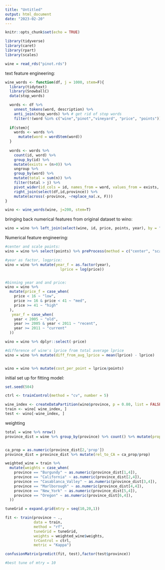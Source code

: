 ```yaml
---
title: "Untitled"
output: html_document
date: "2023-02-20"
---
```


```r
knitr::opts_chunk$set(echo = TRUE)
```

```r
library(tidyverse)
library(caret)
library(rpart)
library(scales)

wine = read_rds("pinot.rds")
```

text feature engineering: 
```r
wine_words <- function(df, j = 1000, stem=F){ 
  library(tidytext)
  library(SnowballC)
  data(stop_words)

  words <- df %>%
    unnest_tokens(word, description) %>%
    anti_join(stop_words) %>% # get rid of stop words
    filter(!(word %in% c("wine","pinot","vineyard", "price", "points")))
  
  if(stem){
    words <- words %>% 
      mutate(word = wordStem(word))
  }
  
  words <- words %>% 
    count(id, word) %>% 
    group_by(id) %>% 
    mutate(exists = (n>0)) %>% 
    ungroup %>% 
    group_by(word) %>% 
    mutate(total = sum(n)) %>% 
    filter(total > j) %>% 
    pivot_wider(id_cols = id, names_from = word, values_from = exists, values_fill = list(exists=0)) %>% 
    right_join(select(df,id,province)) %>% 
    mutate(across(-province, ~replace_na(.x, F)))
}

wino <- wine_words(wine, j=200, stem=T)

```

bringing back numerical features from original dataset to wino: 
```r
wino = wino %>% left_join(select(wine, id, price, points, year), by = "id")
```

Numerical feature engineering: 
```r
#center and scale points: 
wino = wino %>% select(points) %>% preProcess(method = c("center", "scale")) %>% predict(wino)

#year as factor, logprice: 
wino = wino %>% mutate(year_f = as.factor(year), 
                         lprice = log(price))


#binning year and and price: 
wino = wino %>% 
  mutate(price_f = case_when(
    price < 16 ~ "low",
    price >= 16 & price < 41 ~ "med",
    price >= 41 ~ "high"
  ), 
   year_f = case_when(
    year < 2005 ~ "old",
    year >= 2005 & year < 2011 ~ "recent",
    year >= 2011 ~ "current"
  ))

wino = wino %>% dplyr::select(-price)

#difference of wine's lprice from total average lprice
wino = wino %>% mutate(diff_from_avg_lprice = mean(lprice) - lprice)


wino = wino %>% mutate(cost_per_point = lprice/points) 

```

initial set up for fitting model: 
```r
set.seed(504) 

ctrl <- trainControl(method = "cv", number = 5)

wine_index <- createDataPartition(wino$province, p = 0.80, list = FALSE)
train <- wino[ wine_index, ]
test <- wino[-wine_index, ]
```


weighting
```r
total = wine %>% nrow()
province_dist = wine %>% group_by(province) %>% count() %>% mutate(prop = n/total) 


ca_prop = as.numeric(province_dist[2,'prop'])
province_dist = province_dist %>% mutate(rel_to_CA = ca_prop/prop)

weighted_wine = train %>% 
  mutate(weights = case_when(
    province == "Burgundy" ~ as.numeric(province_dist[1,4]),
    province == "California" ~ as.numeric(province_dist[2,4]),
    province == "Casablanca_Valley" ~ as.numeric(province_dist[3,4]),
    province == "Marlborough" ~ as.numeric(province_dist[4,4]),
    province == "New_York" ~ as.numeric(province_dist[5,4]),
    province == "Oregon" ~ as.numeric(province_dist[6,4]),
  ))
```


```r
tuneGrid = expand.grid(mtry = seq(10,20,1))

fit <- train(province ~ .,
             data = train, 
             method = "rf",
             tuneGrid = tuneGrid,
             weights = weighted_wine$weights,
             trControl = ctrl,
             metric = "Kappa")

confusionMatrix(predict(fit, test),factor(test$province))

#best tune of mtry = 10
```

